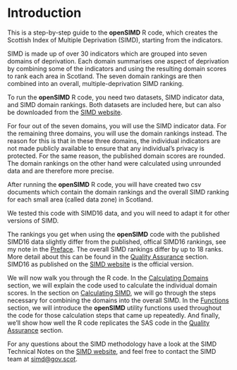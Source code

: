 # Introduction

This is a step-by-step guide to the **openSIMD** R code, which creates the Scottish Index of Multiple Deprivation (SIMD), starting from the indicators.

SIMD is made up of over 30 indicators which are grouped into seven domains of deprivation. Each domain summarises one aspect of deprivation by combining some of the indicators and using the resulting domain scores to rank each area in Scotland. The seven domain rankings are then combined into an overall, multiple-deprivation SIMD ranking.

To run the **openSIMD** R code, you need two datasets, SIMD indicator data, and SIMD domain rankings. Both datasets are included here, but can also be downloaded from the [SIMD website](www.gov.scot/SIMD).

For four out of the seven domains, you will use the SIMD indicator data. For the remaining three domains, you will use the domain rankings instead. The reason for this is that in these three domains, the individual indicators are not made publicly available to ensure that any individual's privacy is protected. For the same reason, the published domain scores are rounded. The domain rankings on the other hand were calculated using unrounded data and are therefore more precise. 

After running the **openSIMD** R code, you will have created two csv documents which contain the domain rankings and the overall SIMD ranking for each small area (called data zone) in Scotland. 

We tested this code with SIMD16 data, and you will need to adapt it for other versions of SIMD. 

The rankings you get when using the **openSIMD** code with the published SIMD16 data slightly differ from the published, offical SIMD16 rankings, see my note in the [Preface](#preface). The overall SIMD rankings differ by up to 18 ranks. More detail about this can be found in the [Quality Assurance](#QA) section. SIMD16 as published on the [SIMD website](www.gov.scot/SIMD) is the official version.

We will now walk you through the R code. In the [Calculating Domains](#calculating-domains) section, we will explain the code used to calculate the individual domain scores. In the section on [Calculating SIMD](#calculating-SIMD), we will go through the steps necessary for combining the domains into the overall SIMD. In the [Functions](#functions) section, we will introduce the **openSIMD** utility functions used throughout the code for those calculation steps that came up repeatedly. And finally, we'll show how well the R code replicates the SAS code in the [Quality Assurance](#QA) section.

For any questions about the SIMD methodology have a look at the SIMD Technical Notes on the [SIMD website](www.gov.scot/SIMD), and feel free to contact the SIMD team at [simd@gov.scot](mailto:simd@gov.scot).

